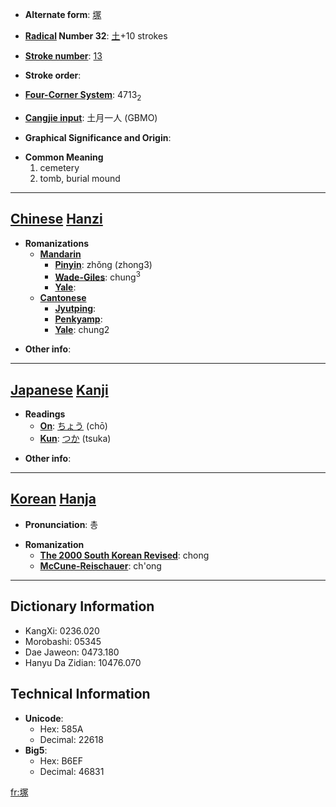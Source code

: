* '''Alternate form''': [[塚]]

* '''[[Wiktionary:Chinese radical index| Radical]] Number 32''': [[Wiktionary:Chinese radical index 土|土]]+10 strokes

* '''[[Wiktionary:Chinese total strokes index|Stroke number]]''': [[Wiktionary:Chinese total strokes index 13|13]]

* '''Stroke order''': 

* '''[[Wiktionary:Chinese four corner index|Four-Corner System]]''': 4713<sub>2</sub>

* '''[[Wiktionary:Chinese Cangjie index|Cangjie input]]''': 土月一人 (GBMO)

* '''Graphical Significance and Origin''': 

* '''Common Meaning'''
*#cemetery
*# tomb, burial mound


----

== [[Chinese]] [[Hanzi]] ==

* '''Romanizations'''
** '''[[Mandarin]]'''
*** '''[[Pinyin]]''': zhǒng (zhong3)
*** '''[[Wade-Giles]]''': chung<sup>3</sup>
*** '''[[Yale]]''': 
** '''[[Cantonese]]'''
*** '''[[Jyutping]]''':
*** '''[[Penkyamp]]''': 
*** '''[[Yale]]''': chung2

* '''Other info''': 

----

== [[Japanese]] [[Kanji]] ==

* '''Readings'''
** '''[[On]]''': [[ちょう]] (chō)
** '''[[Kun]]''': [[つか]] (tsuka)

* '''Other info''':  

----

== [[Korean]] [[Hanja]] ==

* '''Pronunciation''': 총

* '''Romanization'''
** '''[[The 2000 South Korean Revised Romanization|The 2000 South Korean Revised]]''': chong
** '''[[McCune-Reischauer]]''': ch'ong

----

== Dictionary Information ==

* KangXi: 0236.020
* Morobashi: 05345
* Dae Jaweon: 0473.180
* Hanyu Da Zidian: 10476.070

== Technical Information ==

* '''Unicode''':
** Hex: 585A
** Decimal: 22618
* '''Big5''':
** Hex: B6EF
** Decimal: 46831

[[fr:塚]]